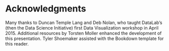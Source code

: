 Acknowledgments
=============

Many thanks to Duncan Temple Lang and Deb Nolan, who taught DataLab's (then the Data Science Initiative) first Data Visualization workshop in April 2015. Additional resources by Torsten Moller enhanced the development of this presentation. Tyler Shoemaker assisted with the Bookdown template for this reader.
